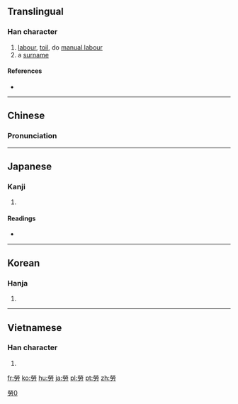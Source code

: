 {{also|劳|労|勞}}
==Translingual==

===Han character===
{{Han char|rn=19|rad=力|as=10|sn=12|four=99427|canj=FFBKS|ids=⿱⿱⿰火火冖力}}

# [[labour]], [[toil]], do [[manual labour]]
# a [[surname]]

====References====
* {{Han ref|kx=0148.350|dkj=02410|dj=0335.110|hdz=10376.170|uh=52DE|ud=21214|bh=B3D2|bd=46034}}

----

==Chinese==
{{zh-forms|s=劳}}

===Pronunciation===
{{zh-pron
|m=láo,lào
|c=lou4
|mc=y
|oc=y
|ma=
|cat=v,pn
}}

----

==Japanese==

===Kanji===
{{ja-kanji|grade=|rs=力10|style=ky|shin=労}}

# {{defn|lang=ja|sort=力10}}

====Readings====
* {{ja-readings|on=[[ろう]] (rō)|kun=[[ねぎらう]] (negirau), [[つかれる]] (tsukareru), [[いたわる]] (itawaru)}}

----

==Korean==

===Hanja===
{{ko-hanja|hangeul=로|rv=ro|mr=ro}}

# {{defn|lang=ko|sort=力10}}

----

==Vietnamese==

===Han character===
{{vi-hantu|[[lao]], [[lau]], [[lạo]], [[rạo]]|rs=力10}}

# {{defn|lang=vi|sort=力10}}

[[Category:CJKV characters simplified differently in Japan and China|勞0]]

[[fr:勞]]
[[ko:勞]]
[[hu:勞]]
[[ja:勞]]
[[pl:勞]]
[[pt:勞]]
[[zh:勞]]
